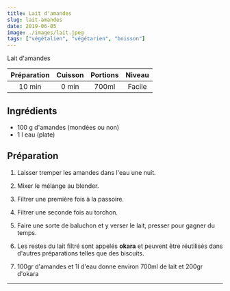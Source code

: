 ```yaml
---
title: Lait d'amandes
slug: lait-amandes
date: 2019-06-05
image: ./images/lait.jpeg
tags: ["végétalien", "végétarien", "boisson"]
---
```


<StyledParagraph>Lait d'amandes</StyledParagraph>

| Préparation | Cuisson | Portions | Niveau |
| :-: | :-: | :-: | :-: |
| 10 min | 0 min | 700ml | Facile |

## Ingrédients
- <ListItem>100 g d'amandes (mondées ou non)</ListItem>
- <ListItem>1 l eau (plate)</ListItem>

## Préparation

1. Laisser tremper les amandes dans l'eau une nuit.

2. Mixer le mélange au blender.

3. Filtrer une première fois à la passoire.

4. Filtrer une seconde fois au torchon.

5. Faire une sorte de baluchon et y verser le lait, presser pour gagner du temps.

6. Les restes du lait filtré sont appelés **okara** et peuvent être réutilisés dans d'autres préparations telles que des biscuits.

7. 100gr d'amandes et 1l d'eau donne environ 700ml de lait et 200gr d'okara

---
